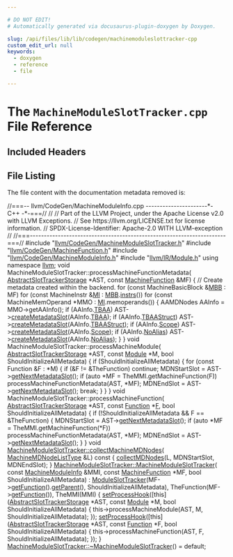 ```yaml
---

# DO NOT EDIT!
# Automatically generated via docusaurus-plugin-doxygen by Doxygen.

slug: /api/files/lib/lib/codegen/machinemoduleslottracker-cpp
custom_edit_url: null
keywords:
  - doxygen
  - reference
  - file

---
```





# The `MachineModuleSlotTracker.cpp` File Reference

<DoxygenPage pluginConfig={pluginConfig}>



## Included Headers

<IncludesList>
<IncludesListItem
  filePath="llvm/CodeGen/MachineModuleSlotTracker.h"
  permalink="/docs/api/files/include/include/llvm/include/llvm/codegen/machinemoduleslottracker-h"
  isLocal="true" />
<IncludesListItem
  filePath="llvm/CodeGen/MachineFunction.h"
  permalink="/docs/api/files/include/include/llvm/include/llvm/codegen/machinefunction-h"
  isLocal="true" />
<IncludesListItem
  filePath="llvm/CodeGen/MachineModuleInfo.h"
  permalink="/docs/api/files/include/include/llvm/include/llvm/codegen/machinemoduleinfo-h"
  isLocal="true" />
<IncludesListItem
  filePath="llvm/IR/Module.h"
  permalink="/docs/api/files/include/include/llvm/include/llvm/ir/module-h"
  isLocal="true" />
</IncludesList>


## File Listing

The file content with the documentation metadata removed is:

<ProgramListing>

<Link id="l00001" /><CodeLine lineNumber="1"><Highlight kind="comment">//===-- llvm/CodeGen/MachineModuleInfo.cpp ----------------------&#42;- C++ -&#42;-===//</Highlight><Highlight kind="normal"></Highlight></CodeLine>
<Link id="l00002" /><CodeLine lineNumber="2"><Highlight kind="normal"></Highlight><Highlight kind="comment">//</Highlight><Highlight kind="normal"></Highlight></CodeLine>
<Link id="l00003" /><CodeLine lineNumber="3"><Highlight kind="normal"></Highlight><Highlight kind="comment">// Part of the LLVM Project, under the Apache License v2.0 with LLVM Exceptions.</Highlight><Highlight kind="normal"></Highlight></CodeLine>
<Link id="l00004" /><CodeLine lineNumber="4"><Highlight kind="normal"></Highlight><Highlight kind="comment">// See https://llvm.org/LICENSE.txt for license information.</Highlight><Highlight kind="normal"></Highlight></CodeLine>
<Link id="l00005" /><CodeLine lineNumber="5"><Highlight kind="normal"></Highlight><Highlight kind="comment">// SPDX-License-Identifier: Apache-2.0 WITH LLVM-exception</Highlight><Highlight kind="normal"></Highlight></CodeLine>
<Link id="l00006" /><CodeLine lineNumber="6"><Highlight kind="normal"></Highlight><Highlight kind="comment">//</Highlight><Highlight kind="normal"></Highlight></CodeLine>
<Link id="l00007" /><CodeLine lineNumber="7"><Highlight kind="normal"></Highlight><Highlight kind="comment">//===----------------------------------------------------------------------===//</Highlight><Highlight kind="normal"></Highlight></CodeLine>
<Link id="l00008" /><CodeLine lineNumber="8"><Highlight kind="normal"></Highlight></CodeLine>
<Link id="l00009" /><CodeLine lineNumber="9"><Highlight kind="normal"></Highlight><Highlight kind="preprocessor">#include &quot;<a href="/docs/api/files/include/include/llvm/include/llvm/codegen/machinemoduleslottracker-h">llvm/CodeGen/MachineModuleSlotTracker.h</a>&quot;</Highlight><Highlight kind="normal"></Highlight></CodeLine>
<Link id="l00010" /><CodeLine lineNumber="10"><Highlight kind="normal"></Highlight><Highlight kind="preprocessor">#include &quot;<a href="/docs/api/files/include/include/llvm/include/llvm/codegen/machinefunction-h">llvm/CodeGen/MachineFunction.h</a>&quot;</Highlight><Highlight kind="normal"></Highlight></CodeLine>
<Link id="l00011" /><CodeLine lineNumber="11"><Highlight kind="normal"></Highlight><Highlight kind="preprocessor">#include &quot;<a href="/docs/api/files/include/include/llvm/include/llvm/codegen/machinemoduleinfo-h">llvm/CodeGen/MachineModuleInfo.h</a>&quot;</Highlight><Highlight kind="normal"></Highlight></CodeLine>
<Link id="l00012" /><CodeLine lineNumber="12"><Highlight kind="normal"></Highlight><Highlight kind="preprocessor">#include &quot;<a href="/docs/api/files/include/include/llvm/include/llvm/ir/module-h">llvm/IR/Module.h</a>&quot;</Highlight><Highlight kind="normal"></Highlight></CodeLine>
<Link id="l00013" /><CodeLine lineNumber="13"><Highlight kind="normal"></Highlight></CodeLine>
<Link id="l00014" /><CodeLine lineNumber="14"><Highlight kind="normal"></Highlight><Highlight kind="keyword">using namespace </Highlight><Highlight kind="normal"><a href="/docs/api/namespaces/llvm">llvm</a>;</Highlight></CodeLine>
<Link id="l00015" /><CodeLine lineNumber="15"><Highlight kind="normal"></Highlight></CodeLine>
<Link id="l00016" /><CodeLine lineNumber="16"><Highlight kind="normal"></Highlight><Highlight kind="keywordtype">void</Highlight><Highlight kind="normal"> MachineModuleSlotTracker::processMachineFunctionMetadata(</Highlight></CodeLine>
<Link id="l00017" /><CodeLine lineNumber="17"><Highlight kind="normal">    <a href="/docs/api/classes/llvm/abstractslottrackerstorage">AbstractSlotTrackerStorage</a> &#42;AST, </Highlight><Highlight kind="keyword">const</Highlight><Highlight kind="normal"> <a href="/docs/api/classes/llvm/machinefunction">MachineFunction</a> &amp;MF) &#123;</Highlight></CodeLine>
<Link id="l00018" /><CodeLine lineNumber="18"><Highlight kind="normal">  </Highlight><Highlight kind="comment">// Create metadata created within the backend.</Highlight><Highlight kind="normal"></Highlight></CodeLine>
<Link id="l00019" /><CodeLine lineNumber="19"><Highlight kind="normal">  </Highlight><Highlight kind="keywordflow">for</Highlight><Highlight kind="normal"> (</Highlight><Highlight kind="keyword">const</Highlight><Highlight kind="normal"> MachineBasicBlock &amp;<a href="/docs/api/files/lib/lib/target/lib/target/arm/armslshardening-cpp/#a5958512eae2979bd2eb383977996a600">MBB</a> : MF)</Highlight></CodeLine>
<Link id="l00020" /><CodeLine lineNumber="20"><Highlight kind="normal">    </Highlight><Highlight kind="keywordflow">for</Highlight><Highlight kind="normal"> (</Highlight><Highlight kind="keyword">const</Highlight><Highlight kind="normal"> MachineInstr &amp;<a href="/docs/api/files/lib/lib/codegen/lib/codegen/globalisel/irtranslator-cpp/#abe44dfdea65b4f7e11e0a608ab708b76">MI</a> : <a href="/docs/api/files/lib/lib/target/lib/target/arm/armslshardening-cpp/#a5958512eae2979bd2eb383977996a600">MBB</a>.<a href="/docs/api/classes/llvm/machinebasicblock/#a40bf8f9579717d3f9be7640f1c6d678b">instrs</a>())</Highlight></CodeLine>
<Link id="l00021" /><CodeLine lineNumber="21"><Highlight kind="normal">      </Highlight><Highlight kind="keywordflow">for</Highlight><Highlight kind="normal"> (</Highlight><Highlight kind="keyword">const</Highlight><Highlight kind="normal"> MachineMemOperand &#42;MMO : <a href="/docs/api/files/lib/lib/codegen/lib/codegen/globalisel/irtranslator-cpp/#abe44dfdea65b4f7e11e0a608ab708b76">MI</a>.memoperands()) &#123;</Highlight></CodeLine>
<Link id="l00022" /><CodeLine lineNumber="22"><Highlight kind="normal">        AAMDNodes AAInfo = MMO-&gt;getAAInfo();</Highlight></CodeLine>
<Link id="l00023" /><CodeLine lineNumber="23"><Highlight kind="normal">        </Highlight><Highlight kind="keywordflow">if</Highlight><Highlight kind="normal"> (AAInfo.<a href="/docs/api/structs/llvm/aamdnodes/#a56188042f9dd6003cb8ed087e8ae654f">TBAA</a>)</Highlight></CodeLine>
<Link id="l00024" /><CodeLine lineNumber="24"><Highlight kind="normal">          AST-&gt;<a href="/docs/api/classes/llvm/abstractslottrackerstorage/#ad335b903412d23fc3cee67af8092c98b">createMetadataSlot</a>(AAInfo.<a href="/docs/api/structs/llvm/aamdnodes/#a56188042f9dd6003cb8ed087e8ae654f">TBAA</a>);</Highlight></CodeLine>
<Link id="l00025" /><CodeLine lineNumber="25"><Highlight kind="normal">        </Highlight><Highlight kind="keywordflow">if</Highlight><Highlight kind="normal"> (AAInfo.<a href="/docs/api/structs/llvm/aamdnodes/#a4831dbe1cbfb8f0e07600bf890af8353">TBAAStruct</a>)</Highlight></CodeLine>
<Link id="l00026" /><CodeLine lineNumber="26"><Highlight kind="normal">          AST-&gt;<a href="/docs/api/classes/llvm/abstractslottrackerstorage/#ad335b903412d23fc3cee67af8092c98b">createMetadataSlot</a>(AAInfo.<a href="/docs/api/structs/llvm/aamdnodes/#a4831dbe1cbfb8f0e07600bf890af8353">TBAAStruct</a>);</Highlight></CodeLine>
<Link id="l00027" /><CodeLine lineNumber="27"><Highlight kind="normal">        </Highlight><Highlight kind="keywordflow">if</Highlight><Highlight kind="normal"> (AAInfo.<a href="/docs/api/structs/llvm/aamdnodes/#a5175e1defb539f65df5ded7a806fa5c8">Scope</a>)</Highlight></CodeLine>
<Link id="l00028" /><CodeLine lineNumber="28"><Highlight kind="normal">          AST-&gt;<a href="/docs/api/classes/llvm/abstractslottrackerstorage/#ad335b903412d23fc3cee67af8092c98b">createMetadataSlot</a>(AAInfo.<a href="/docs/api/structs/llvm/aamdnodes/#a5175e1defb539f65df5ded7a806fa5c8">Scope</a>);</Highlight></CodeLine>
<Link id="l00029" /><CodeLine lineNumber="29"><Highlight kind="normal">        </Highlight><Highlight kind="keywordflow">if</Highlight><Highlight kind="normal"> (AAInfo.<a href="/docs/api/structs/llvm/aamdnodes/#a81f3c11f463009d8b19b544f5bfed40c">NoAlias</a>)</Highlight></CodeLine>
<Link id="l00030" /><CodeLine lineNumber="30"><Highlight kind="normal">          AST-&gt;<a href="/docs/api/classes/llvm/abstractslottrackerstorage/#ad335b903412d23fc3cee67af8092c98b">createMetadataSlot</a>(AAInfo.<a href="/docs/api/structs/llvm/aamdnodes/#a81f3c11f463009d8b19b544f5bfed40c">NoAlias</a>);</Highlight></CodeLine>
<Link id="l00031" /><CodeLine lineNumber="31"><Highlight kind="normal">      &#125;</Highlight></CodeLine>
<Link id="l00032" /><CodeLine lineNumber="32"><Highlight kind="normal">&#125;</Highlight></CodeLine>
<Link id="l00033" /><CodeLine lineNumber="33"><Highlight kind="normal"></Highlight></CodeLine>
<Link id="l00034" /><CodeLine lineNumber="34"><Highlight kind="normal"></Highlight><Highlight kind="keywordtype">void</Highlight><Highlight kind="normal"> MachineModuleSlotTracker::processMachineModule(</Highlight></CodeLine>
<Link id="l00035" /><CodeLine lineNumber="35"><Highlight kind="normal">    <a href="/docs/api/classes/llvm/abstractslottrackerstorage">AbstractSlotTrackerStorage</a> &#42;AST, </Highlight><Highlight kind="keyword">const</Highlight><Highlight kind="normal"> <a href="/docs/api/classes/llvm/module">Module</a> &#42;M,</Highlight></CodeLine>
<Link id="l00036" /><CodeLine lineNumber="36"><Highlight kind="normal">    </Highlight><Highlight kind="keywordtype">bool</Highlight><Highlight kind="normal"> ShouldInitializeAllMetadata) &#123;</Highlight></CodeLine>
<Link id="l00037" /><CodeLine lineNumber="37"><Highlight kind="normal">  </Highlight><Highlight kind="keywordflow">if</Highlight><Highlight kind="normal"> (ShouldInitializeAllMetadata) &#123;</Highlight></CodeLine>
<Link id="l00038" /><CodeLine lineNumber="38"><Highlight kind="normal">    </Highlight><Highlight kind="keywordflow">for</Highlight><Highlight kind="normal"> (</Highlight><Highlight kind="keyword">const</Highlight><Highlight kind="normal"> Function &amp;F : &#42;M) &#123;</Highlight></CodeLine>
<Link id="l00039" /><CodeLine lineNumber="39"><Highlight kind="normal">      </Highlight><Highlight kind="keywordflow">if</Highlight><Highlight kind="normal"> (&amp;F != &amp;TheFunction)</Highlight></CodeLine>
<Link id="l00040" /><CodeLine lineNumber="40"><Highlight kind="normal">        </Highlight><Highlight kind="keywordflow">continue</Highlight><Highlight kind="normal">;</Highlight></CodeLine>
<Link id="l00041" /><CodeLine lineNumber="41"><Highlight kind="normal">      MDNStartSlot = AST-&gt;<a href="/docs/api/classes/llvm/abstractslottrackerstorage/#aa2e4c7a50dc66295752e7842fa12b277">getNextMetadataSlot</a>();</Highlight></CodeLine>
<Link id="l00042" /><CodeLine lineNumber="42"><Highlight kind="normal">      </Highlight><Highlight kind="keywordflow">if</Highlight><Highlight kind="normal"> (</Highlight><Highlight kind="keyword">auto</Highlight><Highlight kind="normal"> &#42;MF = TheMMI.getMachineFunction(F))</Highlight></CodeLine>
<Link id="l00043" /><CodeLine lineNumber="43"><Highlight kind="normal">        processMachineFunctionMetadata(AST, &#42;MF);</Highlight></CodeLine>
<Link id="l00044" /><CodeLine lineNumber="44"><Highlight kind="normal">      MDNEndSlot = AST-&gt;<a href="/docs/api/classes/llvm/abstractslottrackerstorage/#aa2e4c7a50dc66295752e7842fa12b277">getNextMetadataSlot</a>();</Highlight></CodeLine>
<Link id="l00045" /><CodeLine lineNumber="45"><Highlight kind="normal">      </Highlight><Highlight kind="keywordflow">break</Highlight><Highlight kind="normal">;</Highlight></CodeLine>
<Link id="l00046" /><CodeLine lineNumber="46"><Highlight kind="normal">    &#125;</Highlight></CodeLine>
<Link id="l00047" /><CodeLine lineNumber="47"><Highlight kind="normal">  &#125;</Highlight></CodeLine>
<Link id="l00048" /><CodeLine lineNumber="48"><Highlight kind="normal">&#125;</Highlight></CodeLine>
<Link id="l00049" /><CodeLine lineNumber="49"><Highlight kind="normal"></Highlight></CodeLine>
<Link id="l00050" /><CodeLine lineNumber="50"><Highlight kind="normal"></Highlight><Highlight kind="keywordtype">void</Highlight><Highlight kind="normal"> MachineModuleSlotTracker::processMachineFunction(</Highlight></CodeLine>
<Link id="l00051" /><CodeLine lineNumber="51"><Highlight kind="normal">    <a href="/docs/api/classes/llvm/abstractslottrackerstorage">AbstractSlotTrackerStorage</a> &#42;AST, </Highlight><Highlight kind="keyword">const</Highlight><Highlight kind="normal"> <a href="/docs/api/classes/llvm/function">Function</a> &#42;<a href="/docs/api/files/lib/lib/support/md5-cpp/#a96d73bbd7af15cb1fc38c3f4a3bd82e9">F</a>,</Highlight></CodeLine>
<Link id="l00052" /><CodeLine lineNumber="52"><Highlight kind="normal">    </Highlight><Highlight kind="keywordtype">bool</Highlight><Highlight kind="normal"> ShouldInitializeAllMetadata) &#123;</Highlight></CodeLine>
<Link id="l00053" /><CodeLine lineNumber="53"><Highlight kind="normal">  </Highlight><Highlight kind="keywordflow">if</Highlight><Highlight kind="normal"> (!ShouldInitializeAllMetadata &amp;&amp; F == &amp;TheFunction) &#123;</Highlight></CodeLine>
<Link id="l00054" /><CodeLine lineNumber="54"><Highlight kind="normal">    MDNStartSlot = AST-&gt;<a href="/docs/api/classes/llvm/abstractslottrackerstorage/#aa2e4c7a50dc66295752e7842fa12b277">getNextMetadataSlot</a>();</Highlight></CodeLine>
<Link id="l00055" /><CodeLine lineNumber="55"><Highlight kind="normal">    </Highlight><Highlight kind="keywordflow">if</Highlight><Highlight kind="normal"> (</Highlight><Highlight kind="keyword">auto</Highlight><Highlight kind="normal"> &#42;MF = TheMMI.getMachineFunction(&#42;F))</Highlight></CodeLine>
<Link id="l00056" /><CodeLine lineNumber="56"><Highlight kind="normal">      processMachineFunctionMetadata(AST, &#42;MF);</Highlight></CodeLine>
<Link id="l00057" /><CodeLine lineNumber="57"><Highlight kind="normal">    MDNEndSlot = AST-&gt;<a href="/docs/api/classes/llvm/abstractslottrackerstorage/#aa2e4c7a50dc66295752e7842fa12b277">getNextMetadataSlot</a>();</Highlight></CodeLine>
<Link id="l00058" /><CodeLine lineNumber="58"><Highlight kind="normal">  &#125;</Highlight></CodeLine>
<Link id="l00059" /><CodeLine lineNumber="59"><Highlight kind="normal">&#125;</Highlight></CodeLine>
<Link id="l00060" /><CodeLine lineNumber="60"><Highlight kind="normal"></Highlight></CodeLine>
<Link id="l00061" /><CodeLine lineNumber="61" lineLink="/docs/api/classes/llvm/machinemoduleslottracker/#aac196d286114a87387bcd505f13c5d6b"><Highlight kind="normal"></Highlight><Highlight kind="keywordtype">void</Highlight><Highlight kind="normal"> <a href="/docs/api/classes/llvm/machinemoduleslottracker/#aac196d286114a87387bcd505f13c5d6b">MachineModuleSlotTracker::collectMachineMDNodes</a>(</Highlight></CodeLine>
<Link id="l00062" /><CodeLine lineNumber="62"><Highlight kind="normal">    <a href="/docs/api/classes/llvm/moduleslottracker/#a6aef0029425988cbe468cf78bf898bdb">MachineMDNodeListType</a> &amp;L)</Highlight><Highlight kind="keyword"> const </Highlight><Highlight kind="normal">&#123;</Highlight></CodeLine>
<Link id="l00063" /><CodeLine lineNumber="63"><Highlight kind="normal">  <a href="/docs/api/classes/llvm/moduleslottracker/#a7ee16368586349a8a3d889fd848a0a39">collectMDNodes</a>(L, MDNStartSlot, MDNEndSlot);</Highlight></CodeLine>
<Link id="l00064" /><CodeLine lineNumber="64"><Highlight kind="normal">&#125;</Highlight></CodeLine>
<Link id="l00065" /><CodeLine lineNumber="65"><Highlight kind="normal"></Highlight></CodeLine>
<Link id="l00066" /><CodeLine lineNumber="66" lineLink="/docs/api/classes/llvm/machinemoduleslottracker/#ad46f7561b1384a882cfabf8ef2b7326c"><Highlight kind="normal"><a href="/docs/api/classes/llvm/machinemoduleslottracker/#ad46f7561b1384a882cfabf8ef2b7326c">MachineModuleSlotTracker::MachineModuleSlotTracker</a>(</Highlight></CodeLine>
<Link id="l00067" /><CodeLine lineNumber="67"><Highlight kind="normal">    </Highlight><Highlight kind="keyword">const</Highlight><Highlight kind="normal"> <a href="/docs/api/classes/llvm/machinemoduleinfo">MachineModuleInfo</a> &amp;MMI, </Highlight><Highlight kind="keyword">const</Highlight><Highlight kind="normal"> <a href="/docs/api/classes/llvm/machinefunction">MachineFunction</a> &#42;MF,</Highlight></CodeLine>
<Link id="l00068" /><CodeLine lineNumber="68"><Highlight kind="normal">    </Highlight><Highlight kind="keywordtype">bool</Highlight><Highlight kind="normal"> ShouldInitializeAllMetadata)</Highlight></CodeLine>
<Link id="l00069" /><CodeLine lineNumber="69"><Highlight kind="normal">    : <a href="/docs/api/classes/llvm/moduleslottracker/#a2151720842982c4facf057f92f5ec500">ModuleSlotTracker</a>(MF-&gt;<a href="/docs/api/files/lib/lib/transforms/lib/transforms/utils/evaluator-cpp/#a92efb02157b6836e1232c577d34678d6">getFunction</a>().<a href="/docs/api/files/lib/lib/analysis/basicaliasanalysis-cpp/#a1b8850f1ed44c12bc3501175a71c251c">getParent</a>(),</Highlight></CodeLine>
<Link id="l00070" /><CodeLine lineNumber="70"><Highlight kind="normal">                        ShouldInitializeAllMetadata),</Highlight></CodeLine>
<Link id="l00071" /><CodeLine lineNumber="71"><Highlight kind="normal">      TheFunction(MF-&gt;<a href="/docs/api/files/lib/lib/transforms/lib/transforms/utils/evaluator-cpp/#a92efb02157b6836e1232c577d34678d6">getFunction</a>()), TheMMI(MMI) &#123;</Highlight></CodeLine>
<Link id="l00072" /><CodeLine lineNumber="72"><Highlight kind="normal">  <a href="/docs/api/classes/llvm/moduleslottracker/#aa61b8a507ee7183bce9f0656efd5d492">setProcessHook</a>(&#91;</Highlight><Highlight kind="keyword">this</Highlight><Highlight kind="normal">&#93;(<a href="/docs/api/classes/llvm/abstractslottrackerstorage">AbstractSlotTrackerStorage</a> &#42;AST, </Highlight><Highlight kind="keyword">const</Highlight><Highlight kind="normal"> <a href="/docs/api/classes/llvm/module">Module</a> &#42;M,</Highlight></CodeLine>
<Link id="l00073" /><CodeLine lineNumber="73"><Highlight kind="normal">                        </Highlight><Highlight kind="keywordtype">bool</Highlight><Highlight kind="normal"> ShouldInitializeAllMetadata) &#123;</Highlight></CodeLine>
<Link id="l00074" /><CodeLine lineNumber="74"><Highlight kind="normal">    this-&gt;processMachineModule(AST, M, ShouldInitializeAllMetadata);</Highlight></CodeLine>
<Link id="l00075" /><CodeLine lineNumber="75"><Highlight kind="normal">  &#125;);</Highlight></CodeLine>
<Link id="l00076" /><CodeLine lineNumber="76"><Highlight kind="normal">  <a href="/docs/api/classes/llvm/moduleslottracker/#aa61b8a507ee7183bce9f0656efd5d492">setProcessHook</a>(&#91;</Highlight><Highlight kind="keyword">this</Highlight><Highlight kind="normal">&#93;(<a href="/docs/api/classes/llvm/abstractslottrackerstorage">AbstractSlotTrackerStorage</a> &#42;AST, </Highlight><Highlight kind="keyword">const</Highlight><Highlight kind="normal"> <a href="/docs/api/classes/llvm/function">Function</a> &#42;F,</Highlight></CodeLine>
<Link id="l00077" /><CodeLine lineNumber="77"><Highlight kind="normal">                        </Highlight><Highlight kind="keywordtype">bool</Highlight><Highlight kind="normal"> ShouldInitializeAllMetadata) &#123;</Highlight></CodeLine>
<Link id="l00078" /><CodeLine lineNumber="78"><Highlight kind="normal">    this-&gt;processMachineFunction(AST, F, ShouldInitializeAllMetadata);</Highlight></CodeLine>
<Link id="l00079" /><CodeLine lineNumber="79"><Highlight kind="normal">  &#125;);</Highlight></CodeLine>
<Link id="l00080" /><CodeLine lineNumber="80"><Highlight kind="normal">&#125;</Highlight></CodeLine>
<Link id="l00081" /><CodeLine lineNumber="81"><Highlight kind="normal"></Highlight></CodeLine>
<Link id="l00082" /><CodeLine lineNumber="82"><Highlight kind="normal"><a href="/docs/api/classes/llvm/machinemoduleslottracker/#a71722f40d1ad8dd65847bae0d9625ede">MachineModuleSlotTracker::~MachineModuleSlotTracker</a>() = </Highlight><Highlight kind="keywordflow">default</Highlight><Highlight kind="normal">;</Highlight></CodeLine>

</ProgramListing>


</DoxygenPage>
